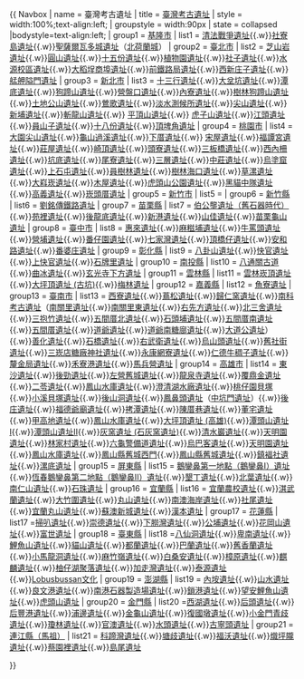 {{ Navbox
| name   = 臺灣考古遺址
| title  = [[台灣考古遺址列表|臺灣考古遺址]]
| style  = width:100%;text-align:left;
| groupstyle = width:90px
| state = collapsed
|bodystyle=text-align:left;
| group1 = [[基隆市]]
|  list1 = [[清法戰爭遺址]]{{.w}}[[社寮島遺址]]{{.w}}[[聖薩爾瓦多城|聖薩爾瓦多城遺址]]（[[北荷蘭城]]）
| group2 = [[臺北市]]
|  list2 = [[芝山岩遺址]]{{.w}}[[圓山遺址]]{{.w}}[[十五份遺址]]{{.w}}[[植物園遺址]]{{.w}}[[社子遺址]]{{.w}}[[水源校區遺址]]{{.w}}[[大稻埕商埠遺址]]{{.w}}[[前鐵路局遺址]]{{.w}}[[西新庄子遺址]]{{.w}}[[艋舺隘門遺址]]
| group3 = [[新北市]]
|  list3 = [[十三行遺址]]{{.w}}[[大坌坑遺址]]{{.w}}[[潭底遺址]]{{.w}}[[狗蹄山遺址]]{{.w}}[[營盤口遺址]]{{.w}}[[內寮遺址]]{{.w}}[[樹林狗蹄山遺址]]{{.w}}[[土地公山遺址]]{{.w}}[[鶯歌遺址]]{{.w}}[[淡水測候所遺址]]{{.w}}[[尖山遺址]]{{.w}}[[新埔遺址]]{{.w}}[[斬龍山遺址]]{{.w}} [[平頂山遺址]]{{.w}} [[虎子山遺址]]{{.w}}[[江頭遺址]]{{.w}}[[員山子遺址]]{{.w}}[[十八份遺址]]{{.w}}[[頂埤角遺址]]
| group4 = [[桃園市]]
|  list4 = [[大園尖山遺址]]{{.w}}[[龜山過溪遺址]]{{.w}}[[下厝遺址]]{{.w}} [[宋屋遺址]]{{.w}}[[福譚宮遺址]]{{.w}}[[莊屋遺址]]{{.w}}[[崎頂遺址]]{{.w}}[[頭寮遺址]]{{.w}}[[三板橋遺址]]{{.w}}[[西內柵遺址]]{{.w}}[[坑底遺址]]{{.w}}[[尾寮遺址]]{{.w}}[[三層遺址]]{{.w}}[[中莊遺址]]{{.w}}[[烏塗窟遺址]]{{.w}}[[上石屯遺址]]{{.w}}[[員樹林遺址]]{{.w}}[[樹林海口遺址]]{{.w}}[[草漯遺址]]{{.w}}[[大嵙崁遺址]]{{.w}}[[木屋遺址]]{{.w}}[[虎頭山公園遺址]]{{.w}}[[黑貓中隊遺址]]{{.w}}[[高義遺址]]{{.w}}[[崁頭厝遺址]]
| group5 = [[新竹市]] 
|  list5 = 
| group6 = [[新竹縣]] 
|  list6 = [[劉銘傳鐵路遺址]]
| group7 = [[苗栗縣]]
|  list7 = [[伯公壟遺址（舊石器時代）]]{{.w}}[[苑裡遺址]]{{.w}}[[後龍底遺址]]{{.w}}[[新港遺址]]{{.w}}[[山佳遺址]]{{.w}}[[苗栗龜山遺址]]
| group8 = [[臺中市]]
|  list8 = [[惠來遺址]]{{.w}}[[麻糍埔遺址]]{{.w}}[[牛罵頭遺址]]{{.w}}[[營埔文化|營埔遺址]]{{.w}}[[番仔園遺址]]{{.w}}[[七家灣遺址]]{{.w}}[[頂橋仔遺址]]{{.w}}[[安和路遺址]]{{.w}}[[番婆庄遺址]]
| group9 = [[彰化縣]]
|  list9 = [[八卦山遺址]]{{.w}}[[快官遺址]]{{.w}}[[上快官遺址]]{{.w}}[[石牌里遺址]]
| group10 = [[南投縣]]
|  list10 = [[八通關古道]]{{.w}}[[曲冰考古遺址|曲冰遺址]]{{.w}}[[玄光寺下方遺址]]
| group11 = [[雲林縣]]
|  list11 = [[雲林崁頂遺址]]{{.w}}[[大坪頂遺址 (古坑)]]{{.w}}[[梅林遺址]]
| group12 = [[嘉義縣]]
|  list12 = [[魚寮遺址]]
| group13 = [[臺南市]]
|  list13 = [[西寮遺址]]{{.w}}[[蔦松遺址]]{{.w}}[[歸仁窯遺址]]{{.w}}[[南科考古遺址]]（[[南關里遺址]]{{.w}}[[南關里東遺址]]{{.w}}[[右先方遺址]]{{.w}}[[北三舍遺址]]{{.w}}[[三抱竹遺址]]{{.w}}[[五間厝北遺址]]{{.w}}[[石頭埔遺址]]{{.w}}[[五間厝南遺址]]{{.w}}[[五間厝遺址]]{{.w}}[[道爺遺址]]{{.w}}[[道爺南糖廍遺址]]{{.w}}[[大道公遺址]]）{{.w}}[[善化遺址]]{{.w}}[[石橋遺址]]{{.w}}[[右武衛遺址]]{{.w}}[[烏山頭遺址]]{{.w}}[[舊社街遺址]]{{.w}}[[三崁店糖廠神社遺址]]{{.w}}[[永康網寮遺址]]{{.w}}[[仁德牛稠子遺址]]{{.w}}[[釐金局遺址]]{{.w}}[[禾寮港遺址]]{{.w}}[[馬兵營遺址]]
| group14 = [[高雄市]]
|  list14 = [[東沙環礁國家公園|東沙遺址]]{{.w}}[[後勁遺址]]{{.w}}[[左營舊城遺址]]{{.w}}[[龍泉寺遺址]]{{.w}}[[覆鼎金遺址]]{{.w}}[[二苓遺址]]{{.w}}[[鳳山水庫遺址]]{{.w}}[[澄清湖水廠遺址]]{{.w}}[[桃仔園貝塚]]{{.w}}[[小溪貝塚遺址]]{{.w}}[[後山洞遺址]]{{.w}}[[鳳鼻頭遺址]]（[[中坑門遺址]]）{{.w}}[[後庄遺址]]{{.w}}[[福德爺廟遺址]]{{.w}}[[拷潭遺址]]{{.w}}[[陳厝巷遺址]]{{.w}}[[董宅遺址]]{{.w}}[[甲高地遺址]]{{.w}}[[鳳山水庫遺址]]{{.w}}[[大坪頂遺址 (高雄)]]{{.w}}[[潭頭山遺址Ⅰ]]{{.w}}[[潭頭山遺址Ⅱ]]{{.w}}[[灰窯遺址 (石灰窯遺址)]]{{.w}}[[清水巖遺址]]{{.w}}[[天明園遺址]]{{.w}}[[林家村遺址]]{{.w}}[[六龜警備道遺址]]{{.w}}[[烏巴客遺址]]{{.w}}[[天明園遺址]]{{.w}}[[鳳山水庫遺址]]{{.w}}[[鳳山縣舊城西門]]{{.w}}[[鳳山縣舊城遺址]]{{.w}}[[鎮褔社遺址]]{{.w}}[[漯底遺址]]
| group15 = [[屏東縣]]
|  list15 = [[鵝鑾鼻第一地點（鵝鑾鼻I）遺址]]{{.w}}[[恆春鵝鑾鼻第二地點（鵝鑾鼻II）遺址]]{{.w}}[[墾丁遺址]]{{.w}}[[北葉遺址]]{{.w}}[[南仁山遺址]]{{.w}}[[石珠遺址]]
| group16 = [[宜蘭縣]]
|  list16 = [[宜蘭農校遺址]]{{.w}}[[淇武蘭遺址]]{{.w}}[[大竹圍遺址]]{{.w}}[[丸山遺址]]{{.w}}[[南澳海岸遺址]]{{.w}}[[社尾遺址]]{{.w}}[[宜蘭丸山遺址]]{{.w}}[[蘇澳新城遺址]]{{.w}}[[漢本遺址]]
| group17 = [[花蓮縣]]
|  list17 =[[掃叭遺址]]{{.w}}[[崇德遺址]]{{.w}}[[下朥灣遺址]]{{.w}}[[公埔遺址]]{{.w}}[[花岡山遺址]]{{.w}}[[富世遺址]]
| group18 = [[臺東縣]]
|  list18 =[[八仙洞遺址]]{{.w}}[[卑南遺址]]{{.w}}[[鯉魚山遺址]]{{.w}}[[貓山遺址]]{{.w}}[[都蘭遺址]]{{.w}}[[巴蘭遺址]]{{.w}}[[舊香蘭遺址]]{{.w}}[[小馬遺址|小馬龍洞遺址]]{{.w}}[[麻竹嶺遺址]]{{.w}}[[白桑安遺址]]{{.w}}[[樟原遺址]]{{.w}}[[麒麟遺址]]{{.w}}[[柚仔湖聚落遺址]]{{.w}}[[加走灣遺址]]{{.w}}[[泰源遺址]]{{.w}}[[Lobusbussan文化]]
| group19 = [[澎湖縣]]
|  list19 = [[內垵遺址]]{{.w}}[[山水遺址]]{{.w}}[[良文港遺址]]{{.w}}[[南港石器製造場遺址]]{{.w}}[[鎖港遺址]]{{.w}}[[望安鯉魚山遺址]]{{.w}}[[虎頭山遺址]]
| group20 = [[金門縣]]
|  list20 =[[西湖遺址]]{{.w}}[[后頭遺址]]{{.w}}[[后豐港遺址]]{{.w}}[[浦邊遺址]]{{.w}}[[金龜山遺址]]{{.w}}[[復國墩遺址]]{{.w}}[[小金門青歧遺址]]{{.w}}[[瓊林遺址]]{{.w}}[[官澳遺址]]{{.w}}[[水頭遺址]]{{.w}}[[古寧頭遺址]]
| group21 = [[連江縣 (中華民國)|連江縣（馬祖）]]
|  list21 = [[科蹄灣遺址]]{{.w}}[[塘歧遺址]]{{.w}}[[福沃遺址]]{{.w}}[[熾坪隴遺址]]{{.w}}[[蔡園裡遺址]]{{.w}}[[島尾遺址]]

}}<noinclude>{{Documentation}}</noinclude>